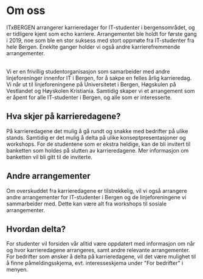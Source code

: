 # Om oss

ITxBERGEN arrangerer karrieredager for IT-studenter i bergensområdet, og er tidligere kjent som echo karriere. Arrangementet ble holdt
for første gang i 2019, noe som ble en stor suksess med stort
oppmøte fra IT-studenter fra hele Bergen. Eneklte ganger holder vi
også andre karrierefremmende arrangementer.

<br />
Vi er en frivillig studentorganisasjon som samarbeider med andre linjeforeninger
innenfor IT i Bergen, for å sakpe en felles årlig karrieredag. Vi når ut til linjeforeningene
på Universitetet i Bergen, Høgskulen på Vestlandet og Høyskolen Kristiania. Samtidig
skaper vi et arrangement som er åpent for alle IT-studenter i Bergen, og alle som
er interesserte.

## Hva skjer på karrieredagene?

På karrieredagene det mulig å gå rundt og snakke med bedrifter på ulike stands. Samtidig er det mulig å delta på ulike konseptpresentasjoner og workshops. For de studentene som er ekstra heldige, kan de bli invitert til banketten som holdes på slutten av karrieredagene. Mer informasjon om banketten vil bli gitt til de inviterte.

## Andre arrangementer

Om overskuddet fra karrieredagene er tilstrekkelig, vil vi også arrangere andre arrangementer for IT-studenter i Bergen og de linjeforeningene vi sammarbeider med. Dette kan være alt fra workshops til sosiale arrangementer.

## Hvordan delta?

For studenter vil forsiden vår alltid være oppdatert med informasjon om når og hvor karrieredagene arrangeres, samt andre relevante arrangementer. For bedrifter som ønsker å delta på karrieredagene, vil det være mulighet til å finne påmeldingsskjema, evt. interesseskjema under "For bedrifter" i menyen.
